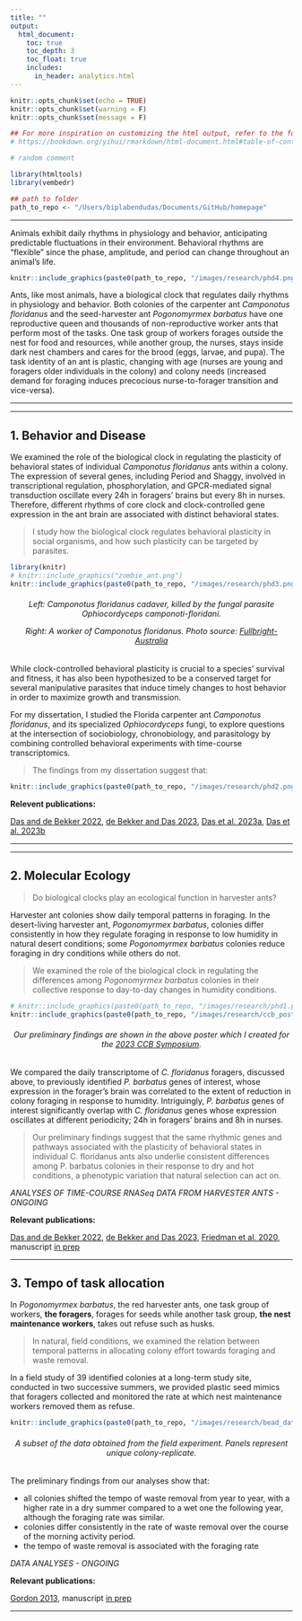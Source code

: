 ```yaml
---
title: ""
output:
  html_document:
    toc: true
    toc_depth: 3
    toc_float: true
    includes:
      in_header: analytics.html
---
```


```r
knitr::opts_chunk$set(echo = TRUE)
knitr::opts_chunk$set(warning = F)
knitr::opts_chunk$set(message = F)

## For more inspiration on customizing the html output, refer to the following:
# https://bookdown.org/yihui/rmarkdown/html-document.html#table-of-contents
```


<style>
body {text-align: left}
</style>

<script type='text/javascript' src='https://d1bxh8uas1mnw7.cloudfront.net/assets/embed.js'></script>

```r
# random comment

library(htmltools)
library(vembedr)

## path to folder
path_to_repo <- "/Users/biplabendudas/Documents/GitHub/homepage"

```

___

Animals exhibit daily rhythms in physiology and behavior, anticipating predictable fluctuations in their environment. Behavioral rhythms are “flexible” since the phase, amplitude, and period can change throughout an animal’s life.

```r
knitr::include_graphics(paste0(path_to_repo, "/images/research/phd4.png"))
```

Ants, like most animals, have a biological clock that regulates daily rhythms in physiology and behavior. Both colonies of the carpenter ant *Camponotus floridanus* and the seed-harvester ant *Pogonomyrmex barbatus* have one reproductive queen and thousands of non-reproductive worker ants that perform most of the tasks. One task group of workers forages outside the nest for food and resources, while another group, the nurses, stays inside dark nest chambers and cares for the brood (eggs, larvae, and pupa). The task identity of an ant is plastic, changing with age (nurses are young and foragers older individuals in the colony) and colony needs (increased demand for foraging induces precocious nurse-to-forager transition and vice-versa).

___
___

## 1. Behavior and Disease

We examined the role of the biological clock in regulating the plasticity of behavioral states of individual *Camponotus floridanus* ants within a colony. The expression of several genes, including Period and Shaggy, involved in transcriptional regulation, phosphorylation, and GPCR-mediated signal transduction oscillate every 24h in foragers’ brains but every 8h in nurses. Therefore, different rhythms of core clock and clock-controlled gene expression in the ant brain are associated with distinct behavioral states. 

>I study how the biological clock regulates behavioral plasticity in social organisms, and how such plasticity can be targeted by parasites.


```r
library(knitr)
# knitr::include_graphics("zombie_ant.png")
knitr::include_graphics(paste0(path_to_repo, "/images/research/phd3.png"))
```

<h6 style="text-align: center;" markdown="-1">
Left: *Camponotus floridanus* cadaver, killed by the fungal parasite *Ophiocordyceps camponoti-floridani*.

Right: A worker of *Camponotus floridanus*. Photo source: [Fullbright-Australia](https://www.fulbright.org.au/news-and-events/2019/10/from-bee-suit-and-microscope-to-white-coat-and-stethoscope/)
</h6> 

While clock-controlled behavioral plasticity is crucial to a species’ survival and fitness, it has also been hypothesized to be a conserved target for several manipulative parasites that induce timely changes to host behavior in order to maximize growth and transmission.
  
For my dissertation, I studied the Florida carpenter ant *Camponotus floridanus*, and its specialized _Ophiocordyceps_ fungi, to explore questions at the intersection of sociobiology, chronobiology, and parasitology by combining controlled behavioral experiments with time-course transcriptomics. 

> The findings from my dissertation suggest that:


```r
knitr::include_graphics(paste0(path_to_repo, "/images/research/phd2.png"))
```

**Relevent publications:**

[Das and de Bekker 2022](https://rdcu.be/cHq80), 
[de Bekker and Das 2023](https://doi.org/10.1111/pim.12909),
[Das et al. 2023a](https://www.biorxiv.org/content/10.1101/2023.01.19.524837v2.abstract),
[Das et al. 2023b](https://www.biorxiv.org/content/10.1101/2023.01.20.524843v2.abstract)


___
___

## 2. Molecular Ecology

> Do biological clocks play an ecological function in harvester ants?

Harvester ant colonies show daily temporal patterns in foraging. In the desert-living harvester ant, *Pogonomyrmex barbatus*, colonies differ consistently in how they regulate foraging in response to low humidity in natural desert conditions; some *Pogonomyrmex barbatus* colonies reduce foraging in dry conditions while others do not.

> We examined the role of the biological clock in regulating the differences among *Pogonomyrmex barbatus* colonies in their collective response to day-to-day changes in humidity conditions.


```r
# knitr::include_graphics(paste0(path_to_repo, "/images/research/phd1.png"))
knitr::include_graphics(paste0(path_to_repo, "/images/research/ccb_poster_2023.png"))
```

<h6 style="text-align: center;" markdown="-1">
Our preliminary findings are shown in the above poster which I created for the [2023 CCB Symposium](https://ccb.ucsd.edu/activities-and-events/ccb-symposium.html).
</h6> 

We compared the daily transcriptome of *C. floridanus* foragers, discussed above, to previously identified *P. barbatus* genes of interest, whose expression in the forager’s brain was correlated to the extent of reduction in colony foraging in response to humidity. Intriguingly, *P. barbatus* genes of interest significantly overlap with *C. floridanus* genes whose expression oscillates at different periodicity; 24h in foragers’ brains and 8h in nurses. 

> Our preliminary findings suggest that the same rhythmic genes and pathways associated with the plasticity of behavioral states in individual C. floridanus ants also underlie consistent differences among P. barbatus colonies in their response to dry and hot conditions, a phenotypic variation that natural selection can act on. 

*ANALYSES OF TIME-COURSE RNASeq DATA FROM HARVESTER ANTS - ONGOING*

**Relevant publications:**

[Das and de Bekker 2022](https://rdcu.be/cHq80), [de Bekker and Das 2023](https://doi.org/10.1111/pim.12909), [Friedman et al. 2020](https://www.nature.com/articles/s42003-020-0813-8), manuscript [in prep]()

___

## 3. Tempo of task allocation

In *Pogonomyrmex barbatus*, the red harvester ants, one task group of workers, **the foragers**,  forages for seeds while another task group, **the nest maintenance workers**, takes out refuse such as husks. 

> In natural, field conditions, we examined the relation between temporal patterns in allocating colony effort towards foraging and waste removal. 

In a field study of 39 identified colonies at a long-term study site, conducted in two successive summers, we provided plastic seed mimics that foragers collected and monitored the rate at which nest maintenance workers removed them as refuse. 

```r
knitr::include_graphics(paste0(path_to_repo, "/images/research/bead_data_all.png"))
```

<h6 style="text-align: center;" markdown="-1">
A subset of the data obtained from the field experiment. Panels represent unique colony-replicate.
</h6> 

The preliminary findings from our analyses show that:

- all colonies shifted the tempo of waste removal from year to year, with a higher rate in a dry summer compared to a wet one the following year, although the foraging rate was similar. 
- colonies differ consistently in the rate of waste removal over the course of the morning activity period. 
- the tempo of waste removal is associated with the foraging rate

*DATA ANALYSES - ONGOING*

**Relevant publications:**

[Gordon 2013](https://www.nature.com/articles/nature12137), manuscript [in prep]()

___


